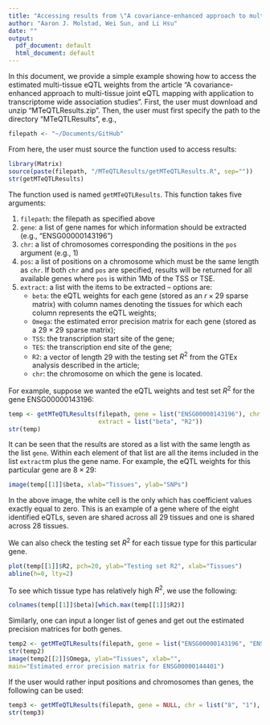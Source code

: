 ```yaml
---
title: "Accessing results from \"A covariance-enhanced approach to multi-tissue joint eQTL mapping with application to transcriptome-wide association studies\""
author: "Aaron J. Molstad, Wei Sun, and Li Hsu"
date: ""
output:
  pdf_document: default
  html_document: default
---
```

In this document, we provide a simple example showing how to access the estimated multi-tissue eQTL weights from the article "A covariance-enhanced approach to multi-tissue joint eQTL mapping with application to transcriptome wide association studies". First, the user must download and unzip "MTeQTLResults.zip". Then, the user must first specify the path to the directory "MTeQTLResults", e.g., 
```r
filepath <- "~/Documents/GitHub"
```
From here, the user must source the function used to access results:
```r
library(Matrix)
source(paste(filepath, "/MTeQTLResults/getMTeQTLResults.R", sep=""))
str(getMTeQTLResults)
```
The function used is named $\texttt{getMTeQTLResults}$. This function takes five arguments: 

1. $\texttt{filepath}:$ the filepath as specified above  
2. $\texttt{gene}:$ a list of gene names for which information should be extracted (e.g., "ENSG00000143196")  
3.  $\texttt{chr}:$ a list of chromosomes corresponding the positions in the $\texttt{pos}$ argument (e.g., 1)  
4. $\texttt{pos}:$ a list of positions on a chromosome which must be the same length as $\texttt{chr}$. If both $\texttt{chr}$ and $\texttt{pos}$ are specified, results will be returned for all available genes where $\texttt{pos}$ is within 1Mb of the TSS or TSE.   
5. $\texttt{extract}$: a list with the items to be extracted -- options are:  
    -  $\texttt{beta}$: the eQTL weights for each gene (stored as an $r \times 29$ sparse matrix) with column names denoting the tissues for which each column represents the eQTL weights; 
    -  $\texttt{Omega}$:  the estimated error precision matrix for each gene (stored as a $29 \times 29$ sparse matrix);
    -  $\texttt{TSS}$: the transcription start site of the gene;
    -  $\texttt{TES}$: the transcription end site of the gene;
    -  $\texttt{R2}$: a vector of length 29 with the testing set $R^2$ from the GTEx analysis described in the article; 
    -  $\texttt{chr}$: the chromosome on which the gene is located. 
    

For example, suppose we wanted the eQTL weights and test set $R^2$ for the gene ENSG00000143196:
```r
temp <- getMTeQTLResults(filepath, gene = list("ENSG00000143196"), chr = NULL, pos = NULL,
                         extract = list("beta", "R2"))
str(temp)
```



It can be seen that the results are stored as a list with the same length as the list $\texttt{gene}$. Within each element of that list are all the items included in the list $\texttt{extract}$m plus the gene name. For example, the eQTL weights for this particular gene are $8 \times 29$:
```r
image(temp[[1]]$beta, xlab="Tissues", ylab="SNPs")
```
In the above image, the white cell is the only which has coefficient values exactly equal to zero. This is an example of a gene where of the eight identified eQTLs, seven are shared across all 29 tissues and one is shared across 28 tissues. 


We can also check the testing set $R^2$ for each tissue type for this particular gene. 
```r
plot(temp[[1]]$R2, pch=20, ylab="Testing set R2", xlab="Tissues")
abline(h=0, lty=2)
```


To see which tissue type has relatively high $R^2$, we use the following:
```r
colnames(temp[[1]]$beta)[which.max(temp[[1]]$R2)]
```

Similarly, one can input a longer list of genes and get out the estimated precision matrices for both genes. 
```r
temp2 <- getMTeQTLResults(filepath, gene = list("ENSG00000143196", "ENSG00000144401"), chr = NULL, pos = NULL, extract = list("Omega", "R2"))
str(temp2)
image(temp2[[2]]$Omega, ylab="Tissues", xlab="", 
main="Estimated error precision matrix for ENSG00000144401")
```


If the user would rather input positions and chromosomes than genes, the following can be used: 
```r
temp3 <- getMTeQTLResults(filepath, gene = NULL, chr = list("8", "1"), pos = list("48890700", "10243857"), extract = list("chr", "TSS", "TES", "beta", "R2"))
str(temp3)
```

